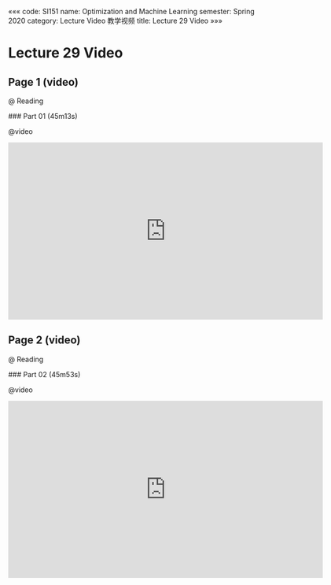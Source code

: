«««
code: SI151
name: Optimization and Machine Learning
semester: Spring 2020
category: Lecture Video 教学视频
title: Lecture 29 Video
»»»

# Lecture 29 Video

## Page 1 (video)

@ Reading

<div class="markdown-body">
### Part 01 (45m13s)
</div>

@video

<iframe src="https://watchsb.com/e/wvzddxq21cyp.html" frameborder=0 marginwidth=0 marginheight=0 scrolling=no width=640 height=360 allowfullscreen></iframe>


## Page 2 (video)

@ Reading

<div class="markdown-body">
### Part 02 (45m53s)
</div>

@video

<iframe src="https://watchsb.com/e/vivr7dgbq7e6.html" frameborder=0 marginwidth=0 marginheight=0 scrolling=no width=640 height=360 allowfullscreen></iframe>


